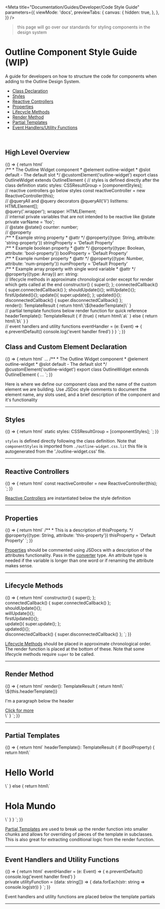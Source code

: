 
<Meta
  title="Documentation/Guides/Developer/Code Style Guide"
  parameters={{
    viewMode: 'docs',
    previewTabs: {
      canvas: {
        hidden: true,
      },
    },
  }}
/>

> this page will go over our standards for styling components in the design system

# Outline Component Style Guide (WIP)

A guide for developers on how to structure the code for components when adding to the Outline Design System.

- [Class Declaration](/docs/documentation-guides-code-style-guide-outline-component--class-declaration#class-and-custom-element-declaration)
- [Styles](/docs/documentation-guides-code-style-guide-outline-component--styles#styles)
- [Reactive Controllers](/docs/documentation-guides-code-style-guide-outline-component--reactive-controllers#reactive-controllers)
- [Properties](/docs/documentation-guides-code-style-guide-outline-component--properties#properties)
- [Lifecycle Methods](/docs/documentation-guides-code-style-guide-outline-component--properties#lifecycle-methods)
- [Render Method](/docs/documentation-guides-code-style-guide-outline-component--properties#render-method)
- [Partial Templates](/docs/documentation-guides-code-style-guide-outline-component--partial-template#partial-templates)
- [Event Handlers/Utility Functions](/docs/documentation-guides-code-style-guide-outline-component--event-handlers#event-handlers-and-utility-functions)
<br />


## High Level Overview

<Story name="Overview">
  {() => {
    return html`
      <outline-code-block lang="typescript">
    <br/>
        /**
        * The Outline Widget component
        * @element outline-widget 
        * @slot default - The default slot
        */
        @customElement('outline-widget')
        export class OutlineWidget extends OutlineElement {
          // styles is defined directly after the class definition
          static styles: CSSResultGroup = [componentStyles];
    <br/>
          // reactive controllers go below styles
          const reactiveController = new ReactiveController(this);
    <br/>
          // @queryAll and @query decorators
          @queryAll('li')
          listItems: HTMLElement[];
    <br/>      
          @query('.wrapper');
          wrapper: HTMLElement;
    <br/>
          // internal private variables that are not intended to be reactive like @state
          private varName = 'foo';
    <br/>
          // @state
          @state()
          counter: number;
    <br/>
          // @property
    <br/>
          /**
          * Example string property
          * @attr
          */
          @property({type: String, attribute: 'string-property'})
          stringProperty = 'Default Property'
    <br/>
          /**
          * Example boolean property
          * @attr
          */
          @property({type: Boolean, attribute: 'bool-property'})
          boolProperty = 'Default Property'
    <br/>
          /**
          * Example number property
          * @attr
          */
          @property({type: Number, attribute: 'num-property'})
          numProperty = 'Default Property'
    <br/>
          /**
          * Example array property with single word variable
          * @attr
          */
          @property({type: Array})
          arr: string:
    <br/>
          // lifecycle methods in approximate chronological order except for render which gets called at the end
          constructor() {
            super();
          };
          connectedCallback() {
            super.connectedCallback()
          };
          shouldUpdate(){};
          willUpdate(){};
          firstUpdated(){};
          update(){
            super.update();
          };
          updated(){};
          disconnectedCallback() {
            super.disconnectedCallback()
          };
    <br/>
          render(): TemplateResult {
            return html\`\${headerTemplate}\`
          }
    <br/>
          // partial template functions below render function for quick reference
          headerTemplate(): TemplateResult {
            if (true) {
              return html\`a\`
            } else {
              return html\`b\`
            }
          }
    <br/>
          // event handlers and utility functions
          eventHandler = (e: Event) => {
            e.preventDefault()
            console.log('event handler fired')
          }
      }
      </outline-code-block>
    `;
  }}
</Story>

## Class and Custom Element Declaration

<Story name="Class Declaration">
  {() => {
    return html`
      <outline-code-block lang="typescript">
        ...
        /**
        * The Outline Widget component
        * @element outline-widget 
        * @slot default - The default slot
        */
        @customElement('outline-widget')
        export class OutlineWidget extends OutlineElement {
        ...
      </outline-code-block>
    `;
  }}
</Story>

Here is where we define our component class and the name of the custom element we are building.
Use JSDoc style comments to document the element name, any slots used, and a brief description of the component and it's functionality

<hr/>

## Styles

<Story name="Styles">
  {() => {
    return html`
      <outline-code-block lang="typescript">
          static styles: CSSResultGroup = [componentStyles];
      </outline-code-block>
    `;
  }}
</Story>

`styles` is defined directly following the class definition. Note that `componentStyles` is imported from `./outline-widget.css.lit` this file is autogenerated from the './outline-widget.css' file. 

<hr/>

## Reactive Controllers

<Story name="Reactive Controllers">
  {() => {
    return html`
      <outline-code-block lang="typescript">
        const reactiveController = new ReactiveController(this);
      </outline-code-block>
    `;
  }}
</Story>

[Reactive Controllers](https://lit.dev/docs/composition/controllers/) are instantiated below the style definition

<hr/>

## Properties

<Story name="Properties">
  {() => {
    return html`
      <outline-code-block lang="typescript">
          /**
          * This is a description of thisProperty.
          */
          @property({type: String, attribute: 'this-property'})
          thisProperty = 'Default Property'
      </outline-code-block>
    `;
  }}
</Story>

[Properties](https://lit.dev/docs/components/properties/#declare) should be commented using JSDocs with a description of the attributes functionality. Pass in the [converter](https://lit.dev/docs/components/properties/#conversion-type) type. An attribute type is needed if the variable is longer than one word or if renaming the attribute makes sense.

<hr/>

## Lifecycle Methods

<Story name="Lifecycle Methods">
  {() => {
    return html`
      <outline-code-block lang="typescript">
          constructor() {
            super();
          };
    <br/>
          connectedCallback() {
            super.connectedCallback()
          };
    <br/>
          shouldUpdate(){};
    <br/>
          willUpdate(){};
    <br/>
          firstUpdated(){};
    <br/>
          update(){
            super.update();
          };
    <br/>
          updated(){};
    <br/>
          disconnectedCallback() {
            super.disconnectedCallback()
          };
      </outline-code-block>
    `;
  }}
</Story>

[Lifecycle Methods](https://lit.dev/docs/components/lifecycle/) should be placed in approximate chronological order. The render function is placed at the bottom of these. Note that some lifecycle methods require `super` to be called.

<hr/>

## Render Method

<Story name="Render Method">
  {() => {
    return html`
      <outline-code-block lang="jsx">
           render(): TemplateResult {
             return html\`
              <div>
                \${this.headerTemplate()}
                <p>I'm a paragraph below the header</p>
                <a href="#">Click for more</a>
              </div>
             \`
          }
      </outline-code-block>
    `;
  }}
</Story>

<hr/>

## Partial Templates

<Story name="Partial Template">
  {() => {
    return html`
      <outline-code-block lang="jsx">
           headerTemplate(): TemplateResult {
            if (boolProperty) {
              return html\`
                <h1>Hello World</h1>
              \`
            } else {
              return html\`
                <h1>Hola Mundo</h1>
              \`
            }
          }
      </outline-code-block>
    `;
  }}
</Story>

[Partial Templates](https://lit.dev/docs/components/rendering/#composing-templates) are used to break up the render function into smaller chunks and allows for overriding of pieces of the template in subclasses. This is also great for extracting conditional logic from the render function.

<hr/>

## Event Handlers and Utility Functions

<Story name="Event Handlers">
  {() => {
    return html`
      <outline-code-block lang="typescript">
          eventHandler = (e: Event) => {
            e.preventDefault()
            console.log('event handler fired')
          }
      <br/>
          private utilityFunction = (data: string[]) => {
            data.forEach(str: string => console.log(str))
          }
      </outline-code-block>
    `;
  }}
</Story>

Event handlers and utility functions are placed below the template partials

<hr/>








